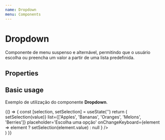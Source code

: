 ```yaml
---
name: Dropdown
menu: Components
---
```



# Dropdown
Componente de menu suspenso e alternável, permitindo que o usuário escolha ou preencha um valor a partir de uma lista predefinida.

## Properties

<Props of={Dropdown} />

## Basic usage
Exemplo de utilização do componente **Dropdown**.

<Playground>
    {() => {
        const [selection, setSelection] = useState('')
        return (
            <div style={{padding: 20}}>
                <Dropdown
                    readOnly={false}
                    value={selection}
                    onChange={({ target: { value } }) => setSelection(value)}
                    list={['Apples', 'Bananas', 'Oranges', 'Melons', 'Berries']}
                    placeholder='Escolha uma opção'
                    onChangeKeyboard={element => element ? setSelection(element.value) : null }
                />
            </div>
        )
    }}
</Playground>